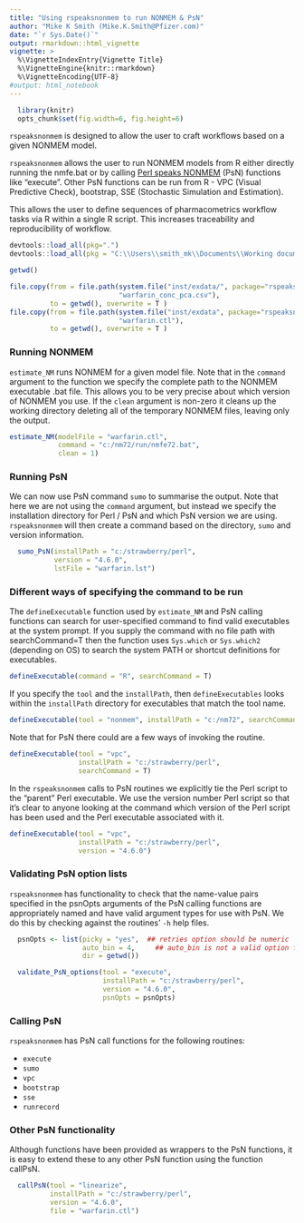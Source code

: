 ```yaml
---
title: "Using rspeaksnonmem to run NONMEM & PsN"
author: "Mike K Smith (Mike.K.Smith@Pfizer.com)"
date: "`r Sys.Date()`"
output: rmarkdown::html_vignette
vignette: >
  %\VignetteIndexEntry{Vignette Title}
  %\VignetteEngine{knitr::rmarkdown}
  %\VignetteEncoding{UTF-8}
#output: html_notebook
---
```


```r
  library(knitr)
  opts_chunk$set(fig.width=6, fig.height=6)
```
`rspeaksnonmem` is designed to allow the user to craft workflows based on a 
given NONMEM model.

`rspeaksnonmem` allows the user to run NONMEM models from R either directly 
running the nmfe.bat or by
calling [Perl speaks NONMEM](http://psn.sourceforge.net) (PsN) functions like 
"execute". Other PsN functions can be run from R - VPC (Visual Predictive Check),
bootstrap, SSE (Stochastic Simulation and Estimation).

This allows the user to define sequences of pharmacometrics workflow tasks via 
R within a single R script. This increases traceability and reproducibility of 
workflow.

```r
devtools::load_all(pkg=".")
devtools::load_all(pkg = "C:\\Users\\smith_mk\\Documents\\Working documents\\RNMImport")

getwd()

file.copy(from = file.path(system.file("inst/exdata/", package="rspeaksnonmem"),
                           "warfarin_conc_pca.csv"),
          to = getwd(), overwrite = T )
file.copy(from = file.path(system.file("inst/exdata", package="rspeaksnonmem"),
                           "warfarin.ctl"),
          to = getwd(), overwrite = T )

```

### Running NONMEM 
`estimate_NM` runs NONMEM for a given model file. Note 
that in the `command` argument to the function we specify the complete path to the
NONMEM executable .bat file. This allows you to be very precise about which
version of NONMEM you use. If the `clean` argument is non-zero it cleans up the 
working directory deleting all of the temporary NONMEM files, leaving only the 
output. 

```r
estimate_NM(modelFile = "warfarin.ctl", 
            command = "c:/nm72/run/nmfe72.bat", 
            clean = 1)
```

### Running PsN
We can now use PsN command `sumo` to summarise the output. Note that here we
are not using the `command` argument, but instead we specify the installation
directory for Perl / PsN and which PsN version we are using. `rspeaksnonmem` 
will then create a command based on the directory, `sumo` and version information.

```r
  sumo_PsN(installPath = "c:/strawberry/perl",
           version = "4.6.0",
           lstFile = "warfarin.lst")
```

### Different ways of specifying the command to be run
The `defineExecutable` function used by `estimate_NM` and PsN calling 
functions can search for user-specified command to find valid executables at 
the system prompt. If you supply the command with no file path with 
searchCommand=T then the function uses `Sys.which` or `Sys.which2` (depending 
on OS) to search the system PATH or shortcut definitions for executables.

```r
defineExecutable(command = "R", searchCommand = T)
```

If you specify the `tool` and the `installPath`, then `defineExecutables` looks 
within the `installPath` directory for executables that match the tool name.

```r
defineExecutable(tool = "nonmem", installPath = "c:/nm72", searchCommand = T)
```

Note that for PsN there could are a few ways of invoking the routine. 
```r
defineExecutable(tool = "vpc", 
                 installPath = "c:/strawberry/perl", 
                 searchCommand = T)
```

In the `rspeaksnonmem` calls to PsN routines we explicitly tie the Perl script 
to the "parent" Perl executable. We use the version number Perl script so that 
it's clear to anyone looking at the command which version of the Perl script 
has been used and the Perl executable associated with it.

```r
defineExecutable(tool = "vpc", 
                 installPath = "c:/strawberry/perl", 
                 version = "4.6.0")
```

### Validating PsN option lists
`rspeaksnonmem` has functionality to check that the name-value pairs specified
in the psnOpts arguments of the PsN calling functions are appropriately named
and have valid argument types for use with PsN. We do this by checking against
the routines' `-h` help files.

```r
  psnOpts <- list(picky = "yes",  ## retries option should be numeric
                  auto_bin = 4,     ## auto_bin is not a valid option for execute
                  dir = getwd())

  validate_PsN_options(tool = "execute",
                       installPath = "c:/strawberry/perl",
                       version = "4.6.0",
                       psnOpts = psnOpts)
```

### Calling PsN
`rspeaksnonmem` has PsN call functions for the following routines:
  
  - `execute`
  - `sumo`
  - `vpc`
  - `bootstrap`
  - `sse`
  - `runrecord`
  
### Other PsN functionality
Although functions have been provided as wrappers to the PsN functions, it is 
easy to extend these to any other PsN function using the function callPsN.
```r
  callPsN(tool = "linearize", 
          installPath = "c:/strawberry/perl",
          version = "4.6.0",
          file = "warfarin.ctl")
```
